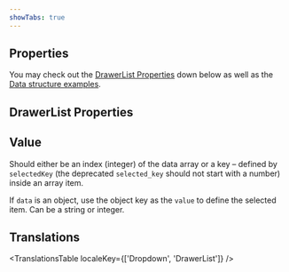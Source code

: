 ```yaml
---
showTabs: true
---
```



## Properties

You may check out the [DrawerList Properties](#drawerlist-properties) down below as well as the [Data structure examples](#the-data-property).

<PropertiesTable props={DropdownProperties} />

## DrawerList Properties

<PropertiesTable props={DrawerListProperties} />

## Value

Should either be an index (integer) of the data array or a key – defined by `selectedKey` (the deprecated `selected_key` should not start with a number) inside an array item.

If `data` is an object, use the object key as the `value` to define the selected item. Can be a string or integer.

<DrawerListDataDoc />

## Translations

<TranslationsTable localeKey={['Dropdown', 'DrawerList']} />
